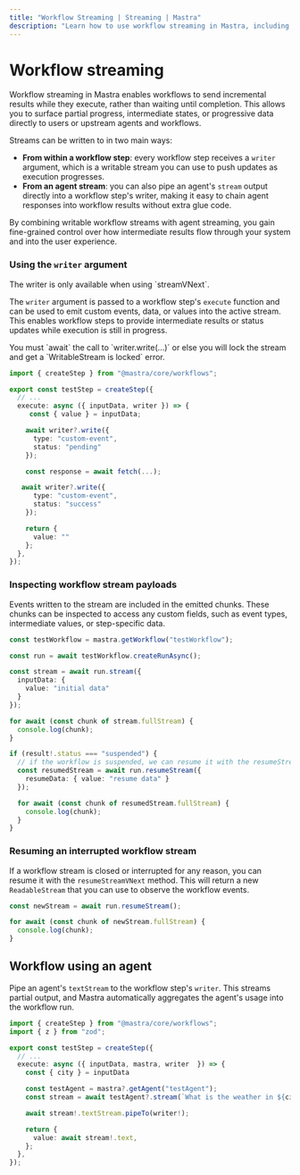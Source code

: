 ```yaml
---
title: "Workflow Streaming | Streaming | Mastra"
description: "Learn how to use workflow streaming in Mastra, including handling workflow execution events, step streaming, and workflow integration with agents and tools."
---
```



# Workflow streaming

Workflow streaming in Mastra enables workflows to send incremental results while they execute, rather than waiting until completion. This allows you to surface partial progress, intermediate states, or progressive data directly to users or upstream agents and workflows.

Streams can be written to in two main ways:

- **From within a workflow step**: every workflow step receives a `writer` argument, which is a writable stream you can use to push updates as execution progresses.
- **From an agent stream**: you can also pipe an agent's `stream` output directly into a workflow step's writer, making it easy to chain agent responses into workflow results without extra glue code.

By combining writable workflow streams with agent streaming, you gain fine-grained control over how intermediate results flow through your system and into the user experience.

### Using the `writer` argument

<Callout type="warning">
The writer is only available when using `streamVNext`.
</Callout>

The `writer` argument is passed to a workflow step's `execute` function and can be used to emit custom events, data, or values into the active stream. This enables workflow steps to provide intermediate results or status updates while execution is still in progress.

<Callout type="warning">
You must `await` the call to `writer.write(...)` or else you will lock the stream and get a `WritableStream is locked` error.
</Callout>

```typescript {5,8,15} showLineNumbers copy
import { createStep } from "@mastra/core/workflows";

export const testStep = createStep({
  // ...
  execute: async ({ inputData, writer }) => {
     const { value } = inputData;

    await writer?.write({
      type: "custom-event",
      status: "pending"
    });

    const response = await fetch(...);

   await writer?.write({
      type: "custom-event",
      status: "success"
    });

    return {
      value: ""
    };
  },
});
```

### Inspecting workflow stream payloads

Events written to the stream are included in the emitted chunks. These chunks can be inspected to access any custom fields, such as event types, intermediate values, or step-specific data.

```typescript showLineNumbers copy
const testWorkflow = mastra.getWorkflow("testWorkflow");

const run = await testWorkflow.createRunAsync();

const stream = await run.stream({
  inputData: {
    value: "initial data"
  }
});

for await (const chunk of stream.fullStream) {
  console.log(chunk);
}

if (result!.status === "suspended") {
  // if the workflow is suspended, we can resume it with the resumeStream method
  const resumedStream = await run.resumeStream({
    resumeData: { value: "resume data" }
  });

  for await (const chunk of resumedStream.fullStream) {
    console.log(chunk);
  }
}
```

### Resuming an interrupted workflow stream

If a workflow stream is closed or interrupted for any reason, you can resume it with the `resumeStreamVNext` method. This will return a new `ReadableStream` that you can use to observe the workflow events.

```typescript showLineNumbers copy
const newStream = await run.resumeStream();

for await (const chunk of newStream.fullStream) {
  console.log(chunk);
}
```

## Workflow using an agent

Pipe an agent's `textStream` to the workflow step's `writer`. This streams partial output, and Mastra automatically aggregates the agent's usage into the workflow run.

```typescript showLineNumbers copy
import { createStep } from "@mastra/core/workflows";
import { z } from "zod";

export const testStep = createStep({
  // ...
  execute: async ({ inputData, mastra, writer  }) => {
    const { city } = inputData

    const testAgent = mastra?.getAgent("testAgent");
    const stream = await testAgent?.stream(`What is the weather in ${city}$?`);

    await stream!.textStream.pipeTo(writer!);

    return {
      value: await stream!.text,
    };
  },
});
```
